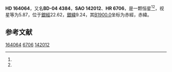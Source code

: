 {{Starbox begin
| name = HD 164064
}}
{{Starbox observe
| epoch = [[J2000.0|J2000.0]]
| constell = {{星座名待查}}<ref name=SIMBAD>{{cite web
 | url=http://simbad.u-strasbg.fr/simbad/sim-id?Ident=HR+6706
 | title =Pulsating variable Star
 | publisher=Centre de Données astronomiques de Strasbourg
 | work=SIMBAD
 | accessdate=2012-07-13}}</ref><ref name=DATA>{{cite web
 | url=http://vizier.u-strasbg.fr/viz-bin/VizieR-5?-out.add=.&-source=5050&-corr=PK=HR&-out.max=9999&HR=6706
 | title=VizieR Detailed Page
 | accessdate=2012-07-13
 | archive-date=2016-03-05
 | archive-url=https://web.archive.org/web/20160305230826/http://vizier.u-strasbg.fr/viz-bin/VizieR-5?-out.add=.&-source=5050&-corr=PK=HR&-out.max=9999&HR=6706
 | dead-url=no
 }}</ref>
| 星官 = 
| ra = {{RA|17|59|36.7}}<ref name=SIMBAD /><ref name=DATA />
| dec = {{DEC|-4|49|17}}<ref name=SIMBAD /><ref name=DATA />
| appmag_v = 5.87<ref name=SIMBAD /><ref name=DATA />
}}
{{Starbox character
| class = K5III<ref name=SIMBAD /><ref name=DATA />
| b-v = 1.56<ref name=SIMBAD /><ref name=DATA />
| u-b = 1.92<ref name=SIMBAD /><ref name=DATA />
| r-i = <ref name=SIMBAD /><ref name=DATA />
| variable = 
}}
{{Starbox astrometry
| radial_v = 1.92
| prop_mo_ra = -32
| parallax = 
| p_error = 
}}
{{Starbox catalog
| names =BD-04 4384，[[SAO星表|SAO]] 142012，[[HD星表|HD]] 164064，[[HR星表|HR]] 6706}}
{{Starbox reference |Simbad=HR+6706}}
{{Starbox end}}

'''HD 164064'''，又名'''BD-04 4384'''，'''SAO 142012'''、'''HR 6706'''，是一颗恒星<ref name=SIMBAD /><ref name=DATA />，视星等为5.87，位于[[銀道座標系|銀經]]22.62，[[銀道座標系|銀緯]]9.24，其[[B1900.0|B1900.0]]坐标为赤經{{RA|17|54|18.1}}，赤緯{{DEC|-4|9.24|41}}。

== 参考文献 ==
{{reflist}}

{{star-stub}}

[[Category:HD和HDE天體|164064]]
[[Category:HR天體|6706]]
[[Category:SAO天體|142012]]